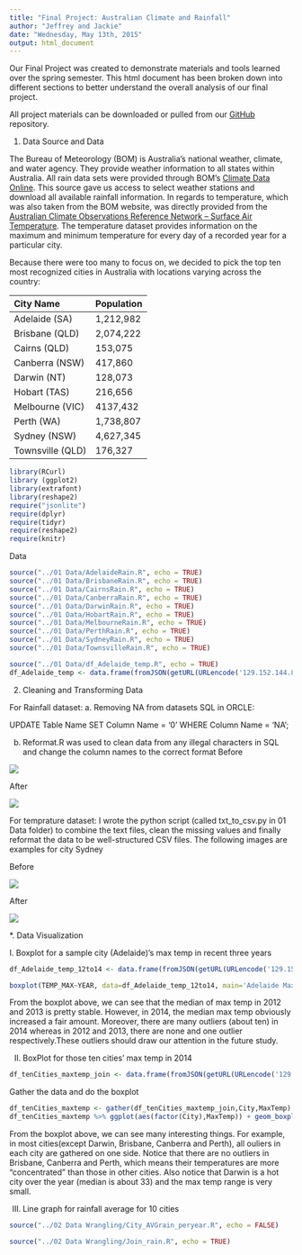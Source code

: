 ```yaml
---
title: "Final Project: Australian Climate and Rainfall"
author: "Jeffrey and Jackie"
date: "Wednesday, May 13th, 2015"
output: html_document
---
```


Our Final Project was created to demonstrate materials and tools learned over the spring semester. This html document has been broken down into different sections to better understand the overall analysis of our final project.

All project materials can be downloaded or pulled from our [GitHub](https://github.com/JiannanZhang/DV_FinalProject) repository. 

1. Data Source and Data

The Bureau of Meteorology (BOM) is Australia's national weather, climate, and water agency. They provide weather information to all states within Australia. All rain data sets were provided through BOM's [Climate Data Online](http://www.bom.gov.au/jsp/ncc/cdio/weatherData/av?p_nccObsCode=136&p_display_type=dailyDataFile&p_startYear=2013&p_c=-872859776&p_stn_num=066062). This source gave us access to select weather stations and download all available rainfall information. In regards to temperature, which was also taken from the BOM website, was directly provided from the [Australian Climate Observations Reference Network – Surface Air Temperature](http://www.bom.gov.au/climate/change/acorn-sat/#tabs=Data-&-network). The temperature dataset provides information on the maximum and minimum temperature for every day of a recorded year for a particular city. 


Because there were too many to focus on, we decided to pick the top ten most recognized cities in Australia with locations varying across the country:
 
**City Name**      **Population**
----------------   --------------------
Adelaide (SA)      1,212,982
Brisbane (QLD)  	 2,074,222
Cairns (QLD)	     153,075
Canberra (NSW)	   417,860
Darwin (NT)	       128,073
Hobart (TAS)	     216,656
Melbourne (VIC)    4137,432
Perth (WA)	       1,738,807
Sydney (NSW)	     4,627,345
Townsville (QLD)   176,327

```r
library(RCurl)
library (ggplot2)
library(extrafont)
library(reshape2)
require("jsonlite")
require(dplyr)
require(tidyr)
require(reshape2)
require(knitr)
```

Data
```r
source("../01 Data/AdelaideRain.R", echo = TRUE)
source("../01 Data/BrisbaneRain.R", echo = TRUE)
source("../01 Data/CairnsRain.R", echo = TRUE)
source("../01 Data/CanberraRain.R", echo = TRUE)
source("../01 Data/DarwinRain.R", echo = TRUE)
source("../01 Data/HobartRain.R", echo = TRUE)
source("../01 Data/MelbourneRain.R", echo = TRUE)
source("../01 Data/PerthRain.R", echo = TRUE)
source("../01 Data/SydneyRain.R", echo = TRUE)
source("../01 Data/TownsvilleRain.R", echo = TRUE)

source("../01 Data/df_Adelaide_temp.R", echo = TRUE)
df_Adelaide_temp <- data.frame(fromJSON(getURL(URLencode('129.152.144.84:5001/rest/native/?query="select * from Adelaide_temp "'),httpheader=c(DB='jdbc:oracle:thin:@129.152.144.84:1521:ORCL', USER='C##cs329e_jz7674', PASS='orcl_jz7674', MODE='native_mode', MODEL='model', returnDimensions = 'False', returnFor = 'JSON'), verbose = TRUE)))
```

2. Cleaning and Transforming Data

For Rainfall dataset:
a. Removing NA from datasets
SQL in ORCLE: 

UPDATE Table Name
SET Column Name = '0'
WHERE Column Name = 'NA';

b. Reformat.R was used to clean data from any illegal characters in SQL and change the column names to the correct format
Before 

![](./Sydneyrainbefore.png)

After

![](./Sydneyrainafter.png)

For temprature dataset:
I wrote the python script (called txt_to_csv.py in 01 Data folder) to combine the text files, clean the missing values and finally reformat the data to be well-structured CSV files. The following images are examples for city Sydney

Before 

![](./Sydney_temp_before.png)

After 

![](./Sydney_temp_after.png)






*. Data Visualization 

I. Boxplot for a sample city (Adelaide)'s  max temp in recent three years

```r
df_Adelaide_temp_12to14 <- data.frame(fromJSON(getURL(URLencode('129.152.144.84:5001/rest/native/?query=" select * from (select temp_min, temp_max, extract(YEAR from temp_date) as year from Adelaide_temp where extract(YEAR from temp_date) = 2014 or extract(YEAR from temp_date) = 2013 or extract(YEAR from temp_date) = 2012) order by year"'),httpheader=c(DB='jdbc:oracle:thin:@129.152.144.84:1521:ORCL', USER='C##cs329e_jz7674', PASS='orcl_jz7674', MODE='native_mode', MODEL='model', returnDimensions = 'False', returnFor = 'JSON'), verbose = TRUE)))

boxplot(TEMP_MAX~YEAR, data=df_Adelaide_temp_12to14, main='Adelaide Max Temp Boxplot', xlab='Year',ylab='Max Temp',col = 'green')

```

From the boxplot above, we can see that the median of max temp in 2012 and 2013 is pretty stable. However, in 2014, the median max temp obviously increased a fair amount. Moreover, there are many outliers (about ten) in 2014 whereas in 2012 and 2013, there are none and one outlier respectively.These outliers should draw our attention in the future study.

II. BoxPlot for those ten cities' max temp in 2014

```r
df_tenCities_maxtemp_join <- data.frame(fromJSON(getURL(URLencode('129.152.144.84:5001/rest/native/?query=" select A.temp_max as Adelaide, B.temp_max as Brisbane,C1.temp_max as Cairns ,C2.temp_max as Canberra,D.temp_max as Darwin ,H.temp_max as Hobart,M.temp_max as Melbourne,P.temp_max as Perth,S.temp_max as Sydney,T.temp_max as Townsville from Adelaide_temp A inner join Brisbane_temp B on A.temp_date = B.temp_date inner join Cairns_temp C1 on B.temp_date = C1.temp_date inner join Canberra_temp C2 on C1.temp_date = C2.temp_date inner join Darwin_temp D on C2.temp_date = D.temp_date inner join Hobart_temp H on D.temp_date = H.temp_date inner join Melbourne_temp M on H.temp_date = M.temp_date inner join Perth_temp P on M.temp_date = P.temp_date inner join Sydney_temp S on P.temp_date = S.temp_date inner join Townsville_temp T on S.temp_date = T.temp_date where extract(YEAR from A.temp_date) = 2014 "'),httpheader=c(DB='jdbc:oracle:thin:@129.152.144.84:1521:ORCL', USER='C##cs329e_jz7674', PASS='orcl_jz7674', MODE='native_mode', MODEL='model', returnDimensions = 'False', returnFor = 'JSON'), verbose = TRUE)))
```

Gather the data and do the boxplot
```r
df_tenCities_maxtemp <- gather(df_tenCities_maxtemp_join,City,MaxTemp)
df_tenCities_maxtemp %>% ggplot(aes(factor(City),MaxTemp)) + geom_boxplot(fill='green') + theme(axis.text.x=element_text(angle=90, size=10, vjust=0.5,face='bold')) + theme(axis.title.x=element_text(color="forestgreen", vjust=0.35),axis.title.y=element_text(color="forestgreen", size=12,vjust=0.35)) + labs(title="Max_Temperature Boxplot of ten biggest cities in Australia in 2014",y="Max_Temperature",x="City",size=12)
```

From the boxplot above, we can see many interesting things. For example, in most cities(except Darwin, Brisbane, Canberra and Perth), all ouliers in each city are gathered on one side. Notice that there are no outliers in Brisbane, Canberra and Perth, which means their temperatures are more "concentrated" than those in other cities. Also notice that Darwin is a hot city over the year (median is about 33) and the max temp range is very small. 



III.
Line graph for rainfall average for 10 cities
```r
source("../02 Data Wrangling/City_AVGrain_peryear.R", echo = FALSE)
```
```r
source("../02 Data Wrangling/Join_rain.R", echo = TRUE)
```